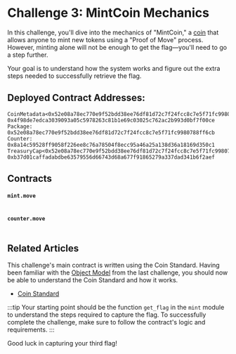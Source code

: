 




# Challenge 3: MintCoin Mechanics

In this challenge, you'll dive into the mechanics of "MintCoin," a [coin](../standards/coin.mdx) that allows anyone to mint new tokens using a "Proof of Move" process. However, minting alone will not be enough to get the flag—you'll need to go a step further.

Your goal is to understand how the system works and figure out the extra steps needed to successfully retrieve the flag.


## Deployed Contract Addresses:
```
CoinMetadata<0x52e08a78ec770e9f52bdd38ee76df81d72c7f24fcc8c7e5f71fc9980788ff6cb::mintcoin::MINTCOIN>: 0x4f98de7edca3039093a05c5978263c81b1e69c03025c762ac2b993d0bf7f00ce
Package: 0x52e08a78ec770e9f52bdd38ee76df81d72c7f24fcc8c7e5f71fc9980788ff6cb
Counter: 0x8a14c59528ff9058f226ee8c76a78504f8ecc95a46a25a138d36a18169d350c1
TreasuryCap<0x52e08a78ec770e9f52bdd38ee76df81d72c7f24fcc8c7e5f71fc9980788ff6cb::mintcoin::MINTCOIN>: 0xb37d01caffadabdbe63579556d66743d68a677f91865279a337dad341b6f2aef
```

## Contracts

#### `mint.move`
```move file=<rootDir>/docs/examples/move/ctf/challenge_3/sources/mint.move
```

#### `counter.move`
```move file=<rootDir>/docs/examples/move/ctf/challenge_3/sources/counter.move
```


## Related Articles
This challenge's main contract is written using the Coin Standard. Having been familiar with the [Object Model](../iota-101/objects/object-model.mdx) from the last challenge, you should now be able to understand the Coin Standard and how it works.

- [Coin Standard](../standards/coin.mdx)



:::tip
Your starting point should be the function `get_flag` in the `mint` module to understand the steps required to capture the flag. To successfully complete the challenge, make sure to follow the contract's logic and requirements. 
:::

Good luck in capturing your third flag!



<ChallengeVerifier expectedObjectType="0x52e08a78ec770e9f52bdd38ee76df81d72c7f24fcc8c7e5f71fc9980788ff6cb::mintcoin::Flag" />